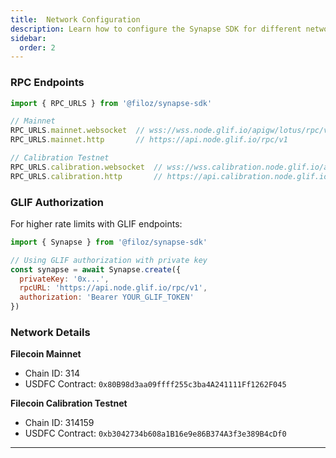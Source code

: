 ```yaml
---
title:  Network Configuration
description: Learn how to configure the Synapse SDK for different networks.
sidebar: 
  order: 2
---
```


### RPC Endpoints

```javascript
import { RPC_URLS } from '@filoz/synapse-sdk'

// Mainnet
RPC_URLS.mainnet.websocket  // wss://wss.node.glif.io/apigw/lotus/rpc/v1
RPC_URLS.mainnet.http       // https://api.node.glif.io/rpc/v1

// Calibration Testnet
RPC_URLS.calibration.websocket  // wss://wss.calibration.node.glif.io/apigw/lotus/rpc/v1
RPC_URLS.calibration.http       // https://api.calibration.node.glif.io/rpc/v1
```

### GLIF Authorization

For higher rate limits with GLIF endpoints:

```javascript
import { Synapse } from '@filoz/synapse-sdk'

// Using GLIF authorization with private key
const synapse = await Synapse.create({
  privateKey: '0x...',
  rpcURL: 'https://api.node.glif.io/rpc/v1',
  authorization: 'Bearer YOUR_GLIF_TOKEN'
})
```

### Network Details

**Filecoin Mainnet**
- Chain ID: 314
- USDFC Contract: `0x80B98d3aa09ffff255c3ba4A241111Ff1262F045`

**Filecoin Calibration Testnet**
- Chain ID: 314159
- USDFC Contract: `0xb3042734b608a1B16e9e86B374A3f3e389B4cDf0`

---